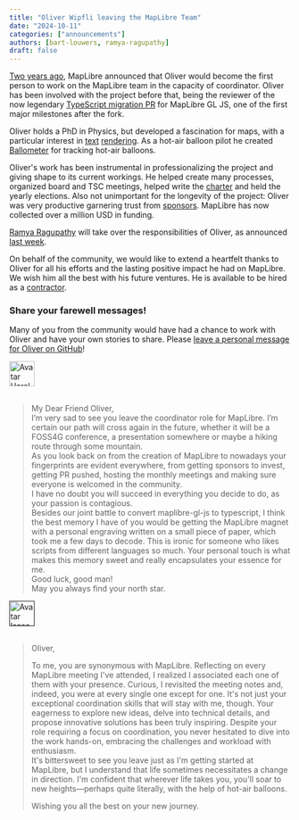 ```yaml
---
title: "Oliver Wipfli leaving the MapLibre Team"
date: "2024-10-11"
categories: ["announcements"]
authors: [bart-louwers, ramya-ragupathy]
draft: false
---
```


[Two years ago](https://maplibre.org/news/2022-10-07-oliver-coordinator/), MapLibre announced that Oliver would become the first person to work on the MapLibre team in the capacity of coordinator. Oliver has been involved with the project before that, being the reviewer of the now legendary [TypeScript migration PR](https://github.com/maplibre/maplibre-gl-js/pull/209) for MapLibre GL JS, one of the first major milestones after the fork.

Oliver holds a PhD in Physics, but developed a fascination for maps, with a particular interest in [text](https://oliverwipfli.ch/about-text-rendering-in-maplibre-2023-10-17/) [rendering](https://oliverwipfli.ch/devanagari-in-the-protomaps-basemap-with-a-positioned-glyph-font-for-maplibre-2024-06-30/). As a hot-air balloon pilot he created [Ballometer](https://ballometer.io/) for tracking hot-air balloons.

Oliver's work has been instrumental in professionalizing the project and giving shape to its current workings. He helped create many processes, organized board and TSC meetings, helped write the [charter](https://github.com/maplibre/maplibre/blob/main/CHARTER.md) and held the yearly elections. Also not unimportant for the longevity of the project: Oliver was very productive garnering trust from [sponsors](https://maplibre.org/sponsors/). MapLibre has now collected over a million USD in funding.

[Ramya Ragupathy](about/ramya/) will take over the responsibilities of Oliver, as announced [last week](https://maplibre.org/news/2024-10-04-new-team-members/).

On behalf of the community, we would like to extend a heartfelt thanks to Oliver for all his efforts and the lasting positive impact he had on MapLibre. We wish him all the best with his future ventures. He is available to be hired as a [contractor](https://www.linkedin.com/in/oliver-wipfli-562258210/).

### Share your farewell messages!

Many of you from the community would have had a chance to work with Oliver and have your own stories to share. Please [leave a personal message for Oliver on GitHub](https://github.com/maplibre/maplibre/discussions/414)!

<a href="about/harel">
  <img
    src="https://avatars.githubusercontent.com/u/3269297?v=4"
    class="rounded-circle mt-3 border  border-white"
    width="45"
    alt="Avatar Harel"
  />
</a>
<br />
<br />
<blockquote>
  My Dear Friend Oliver,
  <br />
  I’m very sad to see you leave the coordinator role for MapLibre. I’m certain
  our path will cross again in the future, whether it will be a FOSS4G
  conference, a presentation somewhere or maybe a hiking route through some
  mountain.
  <br />
  As you look back on from the creation of MapLibre to nowadays your
  fingerprints are evident everywhere, from getting sponsors to invest, getting
  PR pushed, hosting the monthly meetings and making sure everyone is welcomed
  in the community.
  <br />
  I have no doubt you will succeed in everything you decide to do, as your
  passion is contagious.
  <br />
  Besides our joint battle to convert maplibre-gl-js to typescript, I think the
  best memory I have of you would be getting the MapLibre magnet with a personal
  engraving written on a small piece of paper, which took me a few days to
  decode. This is ironic for someone who likes scripts from different languages
  so much. Your personal touch is what makes this memory sweet and really
  encapsulates your essence for me.
  <br />
  Good luck, good man!
  <br />
  May you always find your north star.
  <br />
</blockquote>

 <a href="">
    <img
    src="https://avatars.githubusercontent.com/u/2301378?v=4"
    width="45"
    class="rounded-circle mt-3 border  border-white"
    alt="Avatar Isaac"
    />
</a>
<br /><br />
<blockquote>
Oliver,<br />

To me, you are synonymous with MapLibre. Reflecting on every MapLibre meeting I've attended, I realized I associated each one of them with your presence. Curious, I revisited the meeting notes and, indeed, you were at every single one except for one. It's not just your exceptional coordination skills that will stay with me, though. Your eagerness to explore new ideas, delve into technical details, and propose innovative solutions has been truly inspiring. Despite your role requiring a focus on coordination, you never hesitated to dive into the work hands-on, embracing the challenges and workload with enthusiasm.<br />
It's bittersweet to see you leave just as I'm getting started at MapLibre, but I understand that life sometimes necessitates a change in direction. I'm confident that wherever life takes you, you'll soar to new heights—perhaps quite literally, with the help of hot-air balloons.<br />

Wishing you all the best on your new journey.<br />

</blockquote>
